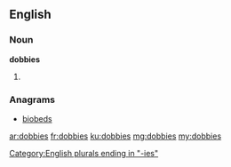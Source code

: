 ==English==

===Noun===
'''dobbies'''

# {{plural of|dobby}}

===Anagrams===
* [[biobeds#English|biobeds]]

[[Category:English plurals ending in "-ies"]]

[[ar:dobbies]]
[[fr:dobbies]]
[[ku:dobbies]]
[[mg:dobbies]]
[[my:dobbies]]